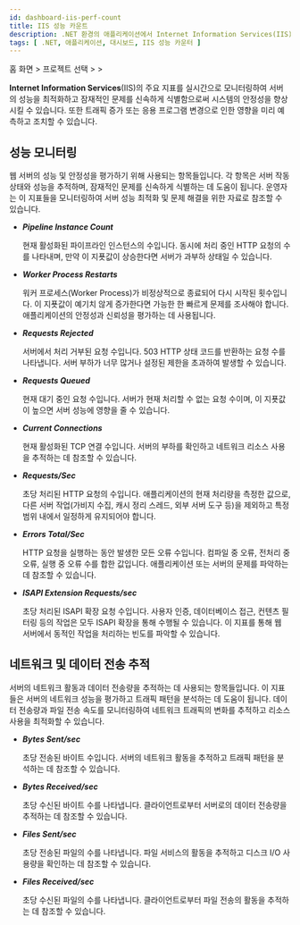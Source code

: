 ```yaml
---
id: dashboard-iis-perf-count
title: IIS 성능 카운트
description: .NET 환경의 애플리케이션에서 Internet Information Services(IIS)의 성능 및 상태를 실시간으로 모니터링할 수 있습니다.
tags: [ .NET, 애플리케이션, 대시보드, IIS 성능 카운터 ]
---
```


홈 화면 &gt; 프로젝트 선택 &gt; <Cmdname sid="side_dashboard" className="uitext" /> &gt; <Cmdname sid="side_iisDashboard" className="uitext" />

**Internet Information Services**(IIS)의 주요 지표를 실시간으로 모니터링하여 서버의 성능을 최적화하고 잠재적인 문제를 신속하게 식별함으로써 시스템의 안정성을 향상시킬 수 있습니다. 또한 트래픽 증가 또는 응용 프로그램 변경으로 인한 영향을 미리 예측하고 조치할 수 있습니다.

<ImgLang img='dotnet-dashboard-iis-perf-count.png' desc='IIS 성능 카운트' />


## 성능 모니터링

웹 서버의 성능 및 안정성을 평가하기 위해 사용되는 항목들입니다. 각 항목은 서버 작동 상태와 성능을 추적하며, 잠재적인 문제를 신속하게 식별하는 데 도움이 됩니다. 운영자는 이 지표들을 모니터링하여 서버 성능 최적화 및 문제 해결을 위한 자료로 참조할 수 있습니다.

* ***Pipeline Instance Count***

  현재 활성화된 파이프라인 인스턴스의 수입니다. 동시에 처리 중인 HTTP 요청의 수를 나타내며, 만약 이 지푯값이 상승한다면 서버가 과부하 상태일 수 있습니다.

* ***Worker Process Restarts***

  워커 프로세스(Worker Process)가 비정상적으로 종료되어 다시 시작된 횟수입니다. 이 지푯값이 예기치 않게 증가한다면 가능한 한 빠르게 문제를 조사해야 합니다. 애플리케이션의 안정성과 신뢰성을 평가하는 데 사용됩니다.

* ***Requests Rejected***

  서버에서 처리 거부된 요청 수입니다. 503 HTTP 상태 코드를 반환하는 요청 수를 나타냅니다. 서버 부하가 너무 많거나 설정된 제한을 초과하여 발생할 수 있습니다.

* ***Requests Queued***

  현재 대기 중인 요청 수입니다. 서버가 현재 처리할 수 없는 요청 수이며, 이 지푯값이 높으면 서버 성능에 영향을 줄 수 있습니다.

* ***Current Connections***

  현재 활성화된 TCP 연결 수입니다. 서버의 부하를 확인하고 네트워크 리소스 사용을 추적하는 데 참조할 수 있습니다.

* ***Requests/Sec***

  초당 처리된 HTTP 요청의 수입니다. 애플리케이션의 현재 처리량을 측정한 값으로, 다른 서버 작업(가비지 수집, 캐시 정리 스레드, 외부 서버 도구 등)을 제외하고 특정 범위 내에서 일정하게 유지되어야 합니다.

* ***Errors Total/Sec***

  HTTP 요청을 실행하는 동안 발생한 모든 오류 수입니다. 컴파일 중 오류, 전처리 중 오류, 실행 중 오류 수를 합한 값입니다. 애플리케이션 또는 서버의 문제를 파악하는 데 참조할 수 있습니다.

* ***ISAPI Extension Requests/sec***

  초당 처리된 ISAPI 확장 요청 수입니다. 사용자 인증, 데이터베이스 접근, 컨텐츠 필터링 등의 작업은 모두 ISAPI 확장을 통해 수행될 수 있습니다. 이 지표를 통해 웹 서버에서 동적인 작업을 처리하는 빈도를 파악할 수 있습니다.


## 네트워크 및 데이터 전송 추적

서버의 네트워크 활동과 데이터 전송량을 추적하는 데 사용되는 항목들입니다. 이 지표들은 서버의 네트워크 성능을 평가하고 트래픽 패턴을 분석하는 데 도움이 됩니다. 데이터 전송량과 파일 전송 속도를 모니터링하여 네트워크 트래픽의 변화를 추적하고 리소스 사용을 최적화할 수 있습니다.

* ***Bytes Sent/sec***

  초당 전송된 바이트 수입니다. 서버의 네트워크 활동을 추적하고 트래픽 패턴을 분석하는 데 참조할 수 있습니다.

* ***Bytes Received/sec***

  초당 수신된 바이트 수를 나타냅니다. 클라이언트로부터 서버로의 데이터 전송량을 추적하는 데 참조할 수 있습니다.

* ***Files Sent/sec***

  초당 전송된 파일의 수를 나타냅니다. 파일 서비스의 활동을 추적하고 디스크 I/O 사용량을 확인하는 데 참조할 수 있습니다.

* ***Files Received/sec***

  초당 수신된 파일의 수를 나타냅니다. 클라이언트로부터 파일 전송의 활동을 추적하는 데 참조할 수 있습니다.